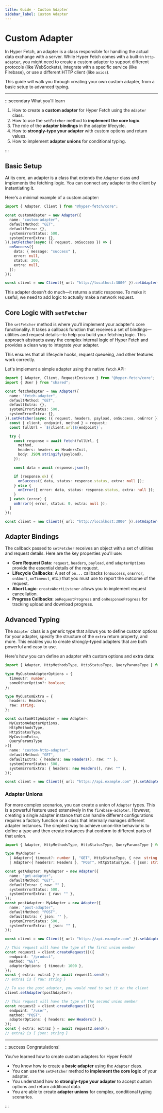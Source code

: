 ```yaml
---
title: Guide - Custom Adapter
sidebar_label: Custom Adapter
---
```


# Custom Adapter

In Hyper Fetch, an adapter is a class responsible for handling the actual data exchange with a server. While Hyper Fetch
comes with a built-in `http-adapter`, you might need to create a custom adapter to support different protocols (like
WebSockets), integrate with a specific service (like Firebase), or use a different HTTP client (like `axios`).

This guide will walk you through creating your own custom adapter, from a basic setup to advanced typing.

---

:::secondary What you'll learn

1.  How to create a **custom adapter** for Hyper Fetch using the `Adapter` class.
2.  How to use the `setFetcher` method to **implement the core logic**.
3.  The role of the **adapter bindings** in the adapter lifecycle.
4.  How to **strongly-type your adapter** with custom options and return values.
5.  How to implement **adapter unions** for conditional typing.

:::

## Basic Setup

At its core, an adapter is a class that extends the `Adapter` class and implements the fetching logic. You can connect
any adapter to the client by instantiating it.

Here's a minimal example of a custom adapter:

```ts
import { Adapter, Client } from "@hyper-fetch/core";

const customAdapter = new Adapter({
  name: "custom-adapter",
  defaultMethod: "GET",
  defaultExtra: {},
  systemErrorStatus: 500,
  systemErrorExtra: {},
}).setFetcher(async ({ request, onSuccess }) => {
  onSuccess({
    data: { message: "success" },
    error: null,
    status: 200,
    extra: null,
  });
});

const client = new Client({ url: "http://localhost:3000" }).setAdapter(customAdapter);
```

This adapter doesn't do much—it returns a static response. To make it useful, we need to add logic to actually make a
network request.

## Core Logic with `setFetcher`

The `setFetcher` method is where you'll implement your adapter's core functionality. It takes a callback function that
receives a set of bindings—utilities and request details—to help you build your fetching logic. This approach abstracts
away the complex internal logic of Hyper Fetch and provides a clean way to integrate your adapter.

This ensures that all lifecycle hooks, request queueing, and other features work correctly.

Let's implement a simple adapter using the native `fetch` API:

```ts
import { Adapter, Client, RequestInstance } from "@hyper-fetch/core";
import { User } from "shared";

const fetchAdapter = new Adapter({
  name: "fetch-adapter",
  defaultMethod: "GET",
  defaultExtra: {},
  systemErrorStatus: 500,
  systemErrorExtra: {},
}).setFetcher(async ({ request, headers, payload, onSuccess, onError }) => {
  const { client, endpoint, method } = request;
  const fullUrl = `${client.url}${endpoint}`;

  try {
    const response = await fetch(fullUrl, {
      method,
      headers: headers as HeadersInit,
      body: JSON.stringify(payload),
    });

    const data = await response.json();

    if (response.ok) {
      onSuccess({ data, status: response.status, extra: null });
    } else {
      onError({ error: data, status: response.status, extra: null });
    }
  } catch (error) {
    onError({ error, status: 0, extra: null });
  }
});

const client = new Client({ url: "http://localhost:3000" }).setAdapter(fetchAdapter);
```

## Adapter Bindings

The callback passed to `setFetcher` receives an object with a set of utilities and request details. Here are the key
properties you'll use:

- **Core Request Data**: `request`, `headers`, `payload`, and `adapterOptions` provide the essential details of the
  request.
- **Lifecycle Callbacks**: A set of `on...` callbacks (`onSuccess`, `onError`, `onAbort`, `onTimeout`, etc.) that you
  must use to report the outcome of the request.
- **Abort Logic**: `createAbortListener` allows you to implement request cancellation.
- **Progress Callbacks**: `onRequestProgress` and `onResponseProgress` for tracking upload and download progress.

## Advanced Typing

The `Adapter` class is a generic type that allows you to define custom options for your adapter, specify the structure
of the `extra` return property, and more. This enables you to create strongly-typed adapters that are both powerful and
easy to use.

Here's how you can define an adapter with custom options and extra data:

```ts
import { Adapter, HttpMethodsType, HttpStatusType, QueryParamsType } from "@hyper-fetch/core";

type MyCustomAdapterOptions = {
  timeout?: number;
  someOtherOption?: boolean;
};

type MyCustomExtra = {
  headers: Headers;
  raw: string;
};

const customHttpAdapter = new Adapter<
  MyCustomAdapterOptions,
  HttpMethodsType,
  HttpStatusType,
  MyCustomExtra,
  QueryParamsType
>({
  name: "custom-http-adapter",
  defaultMethod: "GET",
  defaultExtra: { headers: new Headers(), raw: "" },
  systemErrorStatus: 500,
  systemErrorExtra: { headers: new Headers(), raw: "" },
});

const client = new Client({ url: "https://api.example.com" }).setAdapter(customHttpAdapter);
```

### Adapter Unions

For more complex scenarios, you can create a union of `Adapter` types. This is a powerful feature used extensively in
the `firebase-adapter`. However, creating a single adapter instance that can handle different configurations requires a
factory function or a class that internally manages different adapter instances. The simplest way to achieve union-like
behavior is to define a type and then create instances that conform to different parts of that union.

```ts
import { Adapter, HttpMethodsType, HttpStatusType, QueryParamsType } from "@hyper-fetch/core";

type MyAdapter =
  | Adapter<{ timeout?: number }, "GET", HttpStatusType, { raw: string }, QueryParamsType>
  | Adapter<{ headers?: Headers }, "POST", HttpStatusType, { json: string }, QueryParamsType>;

const getAdapter: MyAdapter = new Adapter({
  name: "get-adapter",
  defaultMethod: "GET",
  defaultExtra: { raw: "" },
  systemErrorStatus: 500,
  systemErrorExtra: { raw: "" },
});
const postAdapter: MyAdapter = new Adapter({
  name: "post-adapter",
  defaultMethod: "POST",
  defaultExtra: { json: "" },
  systemErrorStatus: 500,
  systemErrorExtra: { json: "" },
});

const client = new Client({ url: "https://api.example.com" }).setAdapter(getAdapter);

// This request will have the type of the first union member
const request1 = client.createRequest()({
  endpoint: "/product",
  method: "GET",
  adapterOptions: { timeout: 1000 },
});
const { extra: extra1 } = await request1.send();
// extra1 is { raw: string }

// To use the post adapter, you would need to set it on the client
client.setAdapter(postAdapter);

// This request will have the type of the second union member
const request2 = client.createRequest()({
  endpoint: "/user",
  method: "POST",
  adapterOptions: { headers: new Headers() },
});
const { extra: extra2 } = await request2.send();
// extra2 is { json: string }
```

---

:::success Congratulations!

You've learned how to create custom adapters for Hyper Fetch!

- You know how to create a **basic adapter** using the `Adapter` class.
- You can use the `setFetcher` method to **implement the core logic** of your adapter.
- You understand how to **strongly-type your adapter** to accept custom options and return additional data.
- You are able to create **adapter unions** for complex, conditional typing scenarios.

:::
